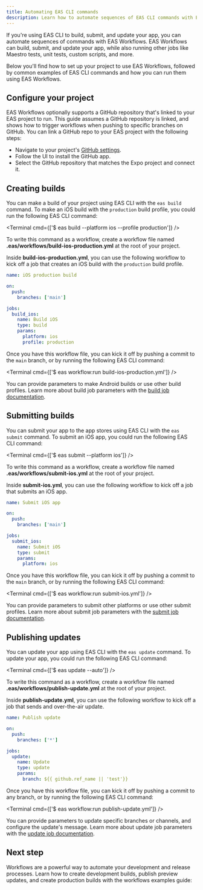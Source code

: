 ```yaml
---
title: Automating EAS CLI commands
description: Learn how to automate sequences of EAS CLI commands with EAS Workflows.
---
```




If you're using EAS CLI to build, submit, and update your app, you can automate sequences of commands with EAS Workflows. EAS Workflows can build, submit, and update your app, while also running other jobs like Maestro tests, unit tests, custom scripts, and more.

Below you'll find how to set up your project to use EAS Workflows, followed by common examples of EAS CLI commands and how you can run them using EAS Workflows.

## Configure your project

EAS Workflows optionally supports a GitHub repository that's linked to your EAS project to run. This guide assumes a GitHub repository is linked, and shows how to trigger workflows when pushing to specific branches on GitHub. You can link a GitHub repo to your EAS project with the following steps:

- Navigate to your project's [GitHub settings](https://expo.dev/accounts/%5Baccount%5D/projects/%5BprojectName%5D/github).
- Follow the UI to install the GitHub app.
- Select the GitHub repository that matches the Expo project and connect it.

## Creating builds

You can make a build of your project using EAS CLI with the `eas build` command. To make an iOS build with the `production` build profile, you could run the following EAS CLI command:

<Terminal cmd={['$ eas build --platform ios --profile production']} />

To write this command as a workflow, create a workflow file named **.eas/workflows/build-ios-production.yml** at the root of your project.

Inside **build-ios-production.yml**, you can use the following workflow to kick off a job that creates an iOS build with the `production` build profile.

```yaml .eas/workflows/build-ios-production.yml
name: iOS production build

on:
  push:
    branches: ['main']

jobs:
  build_ios:
    name: Build iOS
    type: build
    params:
      platform: ios
      profile: production
```

Once you have this workflow file, you can kick it off by pushing a commit to the `main` branch, or by running the following EAS CLI command:

<Terminal cmd={['$ eas workflow:run build-ios-production.yml']} />

You can provide parameters to make Android builds or use other build profiles. Learn more about build job parameters with the [build job documentation](/eas/workflows/syntax/#build).

## Submitting builds

You can submit your app to the app stores using EAS CLI with the `eas submit` command. To submit an iOS app, you could run the following EAS CLI command:

<Terminal cmd={['$ eas submit --platform ios']} />

To write this command as a workflow, create a workflow file named **.eas/workflows/submit-ios.yml** at the root of your project.

Inside **submit-ios.yml**, you can use the following workflow to kick off a job that submits an iOS app.

```yaml .eas/workflows/submit-ios.yml
name: Submit iOS app

on:
  push:
    branches: ['main']

jobs:
  submit_ios:
    name: Submit iOS
    type: submit
    params:
      platform: ios
```

Once you have this workflow file, you can kick it off by pushing a commit to the `main` branch, or by running the following EAS CLI command:

<Terminal cmd={['$ eas workflow:run submit-ios.yml']} />

You can provide parameters to submit other platforms or use other submit profiles. Learn more about submit job parameters with the [submit job documentation](/eas/workflows/syntax/#submit).

## Publishing updates

You can update your app using EAS CLI with the `eas update` command. To update your app, you could run the following EAS CLI command:

<Terminal cmd={['$ eas update --auto']} />

To write this command as a workflow, create a workflow file named **.eas/workflows/publish-update.yml** at the root of your project.

Inside **publish-update.yml**, you can use the following workflow to kick off a job that sends and over-the-air update.

```yaml .eas/workflows/publish-update.yml
name: Publish update

on:
  push:
    branches: ['*']

jobs:
  update:
    name: Update
    type: update
    params:
      branch: ${{ github.ref_name || 'test'}}
```

Once you have this workflow file, you can kick it off by pushing a commit to any branch, or by running the following EAS CLI command:

<Terminal cmd={['$ eas workflow:run publish-update.yml']} />

You can provide parameters to update specific branches or channels, and configure the update's message. Learn more about update job parameters with the [update job documentation](/eas/workflows/syntax/#update).

## Next step

Workflows are a powerful way to automate your development and release processes. Learn how to create development builds, publish preview updates, and create production builds with the workflows examples guide:

<BoxLink
  href="/eas/workflows/examples"
  title="Workflow examples"
  description="Learn how to use workflows to create development builds, publish preview updates, and create production builds."
  Icon={Dataflow03Icon}
/>
